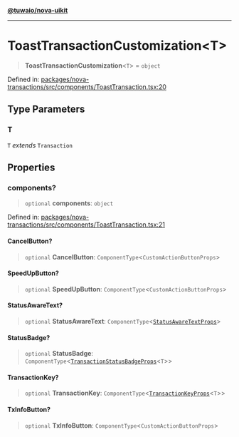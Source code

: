 [**@tuwaio/nova-uikit**](../../../README.md)

***

# ToastTransactionCustomization\<T\>

> **ToastTransactionCustomization**\<`T`\> = `object`

Defined in: [packages/nova-transactions/src/components/ToastTransaction.tsx:20](https://github.com/TuwaIO/nova-uikit/blob/f49cad1d52abee6a423984420ad898e9578069dd/packages/nova-transactions/src/components/ToastTransaction.tsx#L20)

## Type Parameters

### T

`T` *extends* `Transaction`

## Properties

### components?

> `optional` **components**: `object`

Defined in: [packages/nova-transactions/src/components/ToastTransaction.tsx:21](https://github.com/TuwaIO/nova-uikit/blob/f49cad1d52abee6a423984420ad898e9578069dd/packages/nova-transactions/src/components/ToastTransaction.tsx#L21)

#### CancelButton?

> `optional` **CancelButton**: `ComponentType`\<`CustomActionButtonProps`\>

#### SpeedUpButton?

> `optional` **SpeedUpButton**: `ComponentType`\<`CustomActionButtonProps`\>

#### StatusAwareText?

> `optional` **StatusAwareText**: `ComponentType`\<[`StatusAwareTextProps`](StatusAwareTextProps.md)\>

#### StatusBadge?

> `optional` **StatusBadge**: `ComponentType`\<[`TransactionStatusBadgeProps`](TransactionStatusBadgeProps.md)\<`T`\>\>

#### TransactionKey?

> `optional` **TransactionKey**: `ComponentType`\<[`TransactionKeyProps`](TransactionKeyProps.md)\<`T`\>\>

#### TxInfoButton?

> `optional` **TxInfoButton**: `ComponentType`\<`CustomActionButtonProps`\>
